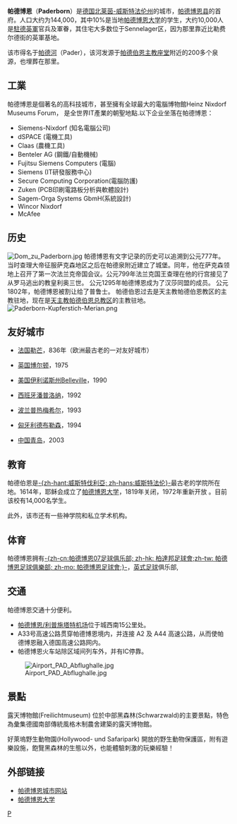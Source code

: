 {{noteTA
|1 =zh-hans:威斯特法伦; zh-tw:西發利亞; zh-hant:西發里亞; zh-hk:西法倫; 
|2 =zh-hans:州; zh-hant:邦;
|3 =zh-hans:县; zh-hant:郡;
}}
{{德国城市
| 代表圖像 = Over_paderborn.jpg
| 圖像說明 = 市中心和主教座堂
| 市徽图 =Image:DEU_Paderborn_COA.svg
| 在德国内的位置图 = Image:Lage der Stadt Paderborn in Deutschland.png
| 所属联邦州 = 北莱茵-威斯特法伦州
| 所属行政区 = 代特莫尔德行政区
| 所属县 = 帕德博恩县
| 坐标纬度 = 51
| 坐标纬度分 = 43
| 坐标经度 = 8
| 坐标经度分 = 46
| 海拔高度 = 94-347
| 面积 = 179.38
| 人口 = 149075
| 统计时间 = 2017年12月31日
| 人口密度 = 830
| 邮政编码 = 33098–33106
| 电话区号 = 05251, 05252, 05254, 05293
| 汽车牌号 = PB, BÜR
| 政府地址 = Am Abdinghof 11<br />33098 Paderborn
| 政府网站 = www.paderborn.de
|}}
'''帕德博恩'''（'''Paderborn'''）是[[德国|德国]][[北莱茵-威斯特法伦州|北莱茵-威斯特法伦州]]的城市，[[帕德博恩县|帕德博恩县]]的首府。人口大约为144,000，其中10%是当地[[帕德博恩大学|帕德博恩大学]]的学生，大约10,000人是[[駐德英軍|駐德英軍]]官兵及軍眷，其住宅大多数位于Sennelager区，因为那里靠近比勒费尔德街的英軍基地。

该市得名于[[帕德河|帕德河]]（Pader），该河发源于[[帕德伯恩主教座堂|帕德伯恩主教座堂]]附近的200多个泉源，{{Tsl|en|Liborius_of_Le_Mans|圣Liborius}}也埋葬在那里。

== 工業 ==
帕德博恩是個著名的高科技城市，甚至擁有全球最大的電腦博物館Heinz Nixdorf Museums Forum， 是全世界IT產業的朝聖地點.以下企业坐落在帕德博恩：
* Siemens-Nixdorf (知名電腦公司)
* dSPACE (電機工具) 
* Claas (農機工具)
* Benteler AG (鋼鐵/自動機械)
* Fujitsu Siemens Computers (電腦)
* Siemens (IT研發服務中心)
* Secure Computing Corporation(電腦防護)
* Zuken (PCB印刷電路板分析與軟體設計)
* Sagem-Orga Systems GbmH(系統設計)
* Wincor Nixdorf 
* McAfee
== 历史 ==
<!-- It is believed that [[Charlemagne|Charlemagne]] spent considerable time in the area during his reign, and evidence in the form of ruins below and around Paderborn's [[cathedral|cathedral]] seem to back this up.

The tree [[Irminsul|Irminsul]] was supposedly located near Paderborn.

-->
[[File:Dom_zu_Paderborn.jpg|left]]
帕德博恩有文字记录的历史可以追溯到公元777年。当时查理大帝征服萨克森地区之后在帕德泉附近建立了城堡。同年，他在萨克森领地上召开了第一次法兰克帝国会议。公元799年法兰克国王查理在他的行宫接见了从罗马逃出的教皇利奥三世。
公元1295年帕德博恩成为了汉莎同盟的成员。
公元1802年，帕德博恩被割让给了普鲁士。
帕德伯恩过去是天主教帕德伯恩教区的主教驻地，现在是[[天主教帕德伯恩总教区|天主教帕德伯恩总教区]]的主教驻地。
[[File:Paderborn-Kupferstich-Merian.png|thumb]]

<!-- St. Liborius is commemorated every year in Paderborn with the Liborifest in July, although the ensuing festivities have little to do with the saint. -->

== 友好城市 ==
* {{flagicon|France}} [[法国|法国]][[勒芒|勒芒]]，836年（欧洲最古老的一对友好城市）
* {{flagicon|United Kingdom}} [[英国|英国]][[博尔顿|博尔顿]]，1975
* {{flagicon|USA}} [[美国|美国]][[伊利诺斯州|伊利诺斯州]]Belleville，1990 
* {{flagicon|Spain}} [[西班牙|西班牙]][[潘普洛纳|潘普洛纳]]，1992
* {{flagicon|Poland}} [[波兰|波兰]][[普热梅希尔|普热梅希尔]]，1993 
* {{flagicon|Hungary}} [[匈牙利|匈牙利]][[德布勒森|德布勒森]]，1994
* {{flagicon|People's Republic of China}} [[中国|中国]][[青岛|青岛]]，2003

== 教育 ==
帕德伯恩是[[西發里亞|-{zh-hant:威斯特伐利亞; zh-hans:威斯特法伦}-]]最古老的学院所在地。1614年，耶稣会成立了[[帕德博恩大学|帕德博恩大学]]，1819年关闭，1972年重新开放<!--  as Universität-Gesamthochschule and transfomed into a sole university in 2002 -->。目前该校有14,000名学生。

此外，该市还有一些神学院和私立学术机构。

== 体育 ==
帕德博恩拥有[[柏達邦07體育會|-{zh-cn:帕德博恩07足球俱乐部; zh-hk: 柏達邦足球會;zh-tw: 帕德博恩足球俱樂部; zh-mo: 帕德博恩足球會;}-]]，[[英式足球|英式足球]]俱乐部,<!-- which achieved fame in 2005 by advancing to the second [[Fußball-Bundesliga|Bundesliga]]。

帕德博恩is a focal point in Germany for [[美国|美国]]运动. The local [[棒球|棒球]] team, the [[Paderborn_Untouchables|Paderborn Untouchables]],曾多次赢得德国锦标赛, and the local [[美式足球|美式足球]] team, the Paderborn Dolphins, has also enjoyed considerable success. In 2006 [[帕德伯恩_Baskets|帕德伯恩 Baskets]], the home [[basketball|basketball]] team of the city achieved [[Basketball_Bundesliga|Bundesliga]]. -->

== 交通 ==
帕德博恩交通十分便利。
* [[帕德博恩/利普施塔特机场|帕德博恩/利普施塔特机场]]位于城西南15公里处。
* A33号高速公路贯穿帕德博恩境内，并连接 A2 及 A44 高速公路，从而使帕德博恩融入德国高速公路网内。
* 帕德博恩火车站除区域间列车外，并有IC停靠。
[[File:Airport_PAD_Abflughalle.jpg|thumb]]
<!-- 帕德伯恩位于[[Bundesautobahn_33|Autobahn A 33]], which connects Paderborn to the [[Bundesautobahn_2|Autobahn A 2]] in the north and the [[Bundesautobahn_44|Autobahn A 44]] in the south.
The main train station is a regular stop for the [[InterCityExpress|InterCityExpress]] and several local trains. Train connections can be found [http://reiseauskunft.bahn.de/bin/query.exe/en here].
The [[Paderborn_Lippstadt_Airport|Paderborn Lippstadt Airport]] connects Paderborn to the bigger german airports and offers flights to many locations in Europe. There is a [http://www.airport-pad.com/sites_en/bus_anfahrt.htm bus shuttle] between the airport and the Paderborn main train station.
In Paderborn there is a bus system served by the [http://www.padersprinter.de/ Padersprinter] for local buses and the [http://www.vph.de/ VPH] for regional buses. -->

== 景點 ==
{{Fact|Buckebur城堡(Schloss Buckeburg)
一位前王子Schaumburg-Lippe的城堡，此家族於1918年淡出政壇，但家族成員仍居住其中；有鑒      
於此城堡擁有700多年歷史，保留16、17與19世紀的藝術文化，以其新羅馬神殿建築為特色，家族特別規畫部分區域對外開放，其中的家族墓園為世界唯一仍在使用的古蹟墓穴。|time=2019-04-29T15:11:28+00:00}}
 

露天博物館(Freilichtmuseum)
位於中部黑森林(Schwarzwald)的主要景點，特色為彙集德國南部傳統風格木制農舍建築的露天博物館。

好萊塢野生動物園(Hollywood- und Safaripark) 
開放的野生動物保護區，附有遊樂設施，飽覽黑森林的生態以外，也能體驗刺激的玩樂經驗！

== 外部链接 ==
{{Commons|Paderborn|帕德博恩}}
* [http://www.paderborn.de/ 帕德博恩城市网站] {{Wayback|url=http://www.paderborn.de/ |date=20110719071847 }}
* [http://www.uni-paderborn.de/ 帕德博恩大学] {{Wayback|url=http://www.uni-paderborn.de/ |date=20200820022109 }}

{{Authority control}}
[[Category:北莱茵-威斯特法伦州市镇|P]]